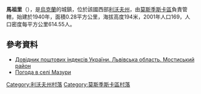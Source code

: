 {{coord|49|52|31|N|23|4|47|E|scale:100000|display=title}}

'''馬祖里'''（{{lang-uk|Мазури}}），是[[烏克蘭|烏克蘭]]的城鎮，位於該國西部[[利沃夫州|利沃夫州]]，由[[莫斯季斯卡區|莫斯季斯卡區]]負責管轄，始建於1940年，面積0.28平方公里，海拔高度194米，2001年人口169，人口密度每平方公里614.55人。

==參考資料==
*[http://www.uaidx.com/13/294/index Довідник поштових індексів України. Львівська область. Мостиський район] {{Wayback|url=http://www.uaidx.com/13/294/index |date=20161018190804 }}
* [http://weather.in.ua/ua/l'vovskaja/14289 Погода в селі Мазури] {{Wayback|url=http://weather.in.ua/ua/l%27vovskaja/14289 |date=20160305085649 }}

[[Category:利沃夫州村落|Category:利沃夫州村落]]
[[Category:莫斯季斯卡區村落|Category:莫斯季斯卡區村落]]


{{Lviv-geo-stub}}